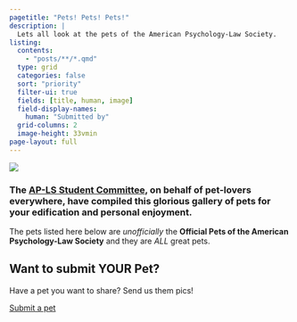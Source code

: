 ```yaml
---
pagetitle: "Pets! Pets! Pets!"
description: |
  Lets all look at the pets of the American Psychology-Law Society.
listing:
  contents: 
    - "posts/**/*.qmd"
  type: grid
  categories: false
  sort: "priority"
  filter-ui: true
  fields: [title, human, image]
  field-display-names: 
    human: "Submitted by"
  grid-columns: 2
  image-height: 33vmin
page-layout: full
---
```


![](../../images/pets-banner.png){fig-align="center"}

### The [AP-LS Student Committee](https://www.apls-students.org/), on behalf of pet-lovers everywhere, have compiled this glorious gallery of pets for your edification and personal enjoyment.

| The pets listed here below are *unofficially* the **Official Pets of the American Psychology-Law Society** and they are *ALL* great pets.

::: {.callout-note collapse="true"}
## Want to submit YOUR Pet?

Have a pet you want to share? Send us them pics!

<a class="btn btn-primary" href="https://forms.gle/sV3nPAzKe5kWi27f7" role="button">Submit a pet</a>
:::
